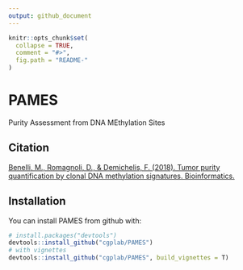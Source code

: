 ```yaml
---
output: github_document
---
```


<!-- README.md is generated from README.Rmd. Please edit that file -->

```r
knitr::opts_chunk$set(
  collapse = TRUE,
  comment = "#>",
  fig.path = "README-"
)
```

# PAMES
Purity Assessment from DNA MEthylation Sites

## Citation
[Benelli, M., Romagnoli, D., & Demichelis, F. (2018). Tumor purity quantification by clonal DNA methylation signatures. Bioinformatics.](https://academic.oup.com/bioinformatics/advance-article-abstract/doi/10.1093/bioinformatics/bty011/4792963?redirectedFrom=fulltext)

## Installation

You can install PAMES from github with:

```r
# install.packages("devtools")
devtools::install_github("cgplab/PAMES")
# with vignettes
devtools::install_github("cgplab/PAMES", build_vignettes = T)
```
